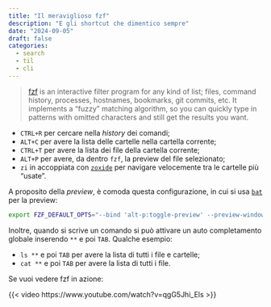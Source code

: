 ```yaml
---
title: "Il meraviglioso fzf"
description: "E gli shortcut che dimentico sempre"
date: "2024-09-05"
draft: false
categories:
  - search
  - til
  - cli
---
```



> [fzf](https://github.com/junegunn/fzf) is an interactive filter program for any kind of list; files, command history, processes, hostnames, bookmarks, git commits, etc. It implements a "fuzzy" matching algorithm, so you can quickly type in patterns with omitted characters and still get the results you want.

- `CTRL+R` per cercare nella *history* dei comandi;
- `ALT+C` per avere la lista delle cartelle nella cartella corrente;
- `CTRL+T` per avere la lista dei file della cartella corrente;
- `ALT+P` per avere, da dentro `fzf`, la preview del file selezionato;
- `zi` in accoppiata con [`zoxide`](https://github.com/ajeetdsouza/zoxide) per navigare velocemente tra le cartelle più "usate".

A proposito della *preview*, è comoda questa configurazione, in cui si usa [`bat`](https://github.com/sharkdp/bat) per la preview:

```bash
export FZF_DEFAULT_OPTS="--bind 'alt-p:toggle-preview' --preview-window=hidden --preview 'batcat --style=numbers --color=always --line-range :500 {}'"
```

Inoltre, quando si scrive un comando si può attivare un auto completamento globale inserendo `**` e poi `TAB`. Qualche esempio:

- `ls **` e poi `TAB` per avere la lista di tutti i file e cartelle;
- `cat **` e poi `TAB` per avere la lista di tutti i file.

Se vuoi vedere fzf in azione:

{{< video https://www.youtube.com/watch?v=qgG5Jhi_Els >}}
